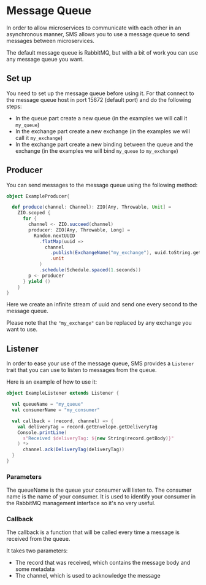 # Message Queue

In order to allow microservices to communicate with each other in an asynchronous manner, SMS allows you to use a message queue to send messages between microservices.

The default message queue is RabbitMQ, but with a bit of work you can use any message queue you want.

## Set up

You need to set up the message queue before using it. For that connect to the message queue host in port 15672 (default port) and do the following steps:

- In the queue part create a new queue (in the examples we will call it `my_queue`)
- In the exchange part create a new exchange (in the examples we will call it `my_exchange`)
- In the exchange part create a new binding between the queue and the exchange (in the examples we will bind `my_queue` to `my_exchange`)

## Producer

You can send messages to the message queue using the following method:

```scala
object ExampleProducer{

  def produce(channel: Channel): ZIO[Any, Throwable, Unit] =
    ZIO.scoped {
      for {
        channel <- ZIO.succeed(channel)
        producer: ZIO[Any, Throwable, Long] =
          Random.nextUUID
            .flatMap(uuid =>
              channel
                .publish(ExchangeName("my_exchange"), uuid.toString.getBytes)
                .unit
            )
            .schedule(Schedule.spaced(1.seconds))
        p <- producer
      } yield ()
    }
}
```

Here we create an infinite stream of uuid and send one every second to the message queue.

Please note that the `"my_exchange"` can be replaced by any exchange you want to use.

## Listener

In order to ease your use of the message queue, SMS provides a `Listener` trait that you can use to listen to messages from the queue.

Here is an example of how to use it:

```scala
object ExampleListener extends Listener {

  val queueName = "my_queue"
  val consumerName = "my_consumer"

  val callback = (record, channel) => {
    val deliveryTag = record.getEnvelope.getDeliveryTag
    Console.printLine(
      s"Received $deliveryTag: ${new String(record.getBody)}"
    ) *>
      channel.ack(DeliveryTag(deliveryTag))
  }
}
```

### Parameters

The queueName is the queue your consumer will listen to.
The consumer name is the name of your consumer. It is used to identify your consumer in the RabbitMQ management interface so it's no very useful.

### Callback

The callback is a function that will be called every time a message is received from the queue.

It takes two parameters:

- The record that was received, which contains the message body and some metadata
- The channel, which is used to acknowledge the message
